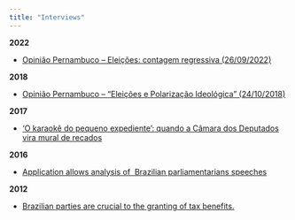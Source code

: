 ```yaml
---
title: "Interviews"
---
```


**2022**

-   [Opinião Pernambuco -- Eleições: contagem regressiva (26/09/2022)](https://www.youtube.com/watch?v=bsY3rK54LZg&list=PLqfLkSQB26q9JokOqX3_tuipDoUs2mH8p&index=25)

**2018**

-   [Opinião Pernambuco -- "Eleições e Polarização Ideológica" (24/10/2018)](https://www.youtube.com/watch?v=WsKGCjeK0Zo)

**2017**

-   ['O karaokê do pequeno expediente': quando a Câmara dos Deputados vira mural de recados](http://www.bbc.com/portuguese/brasil-39904533)

**2016**

-   [Application allows analysis of  Brazilian parliamentarians speeches](http://blog.jovempan.uol.com.br/radioatividade/2016/02/03/voce-sabe-qual-o-assunto-mais-abordado-na-camara-nova-aplicacao-permite-analise-de-discursos/)

**2012**

-   [Brazilian parties are crucial to the granting of tax benefits.](http://www5.usp.br/9834/estudo-da-fflch-aponta-que-partidos-sao-decisivos-na-concessao-de-beneficios-tributarios/)
